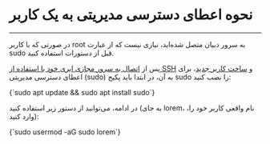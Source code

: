 

<Layout>
<Head>
<title>مستندات اعطای دسترسی مدیریتی به یک کاربر در سرور مجازی ابری Debian - لیارا</title>
<meta property="og:title" content="مستندات خدمات رایانش ابری لیارا" />
<meta property="og:description" content="مستندات مربوط به نحوه اعطای دسترسی مدیریتی به یک کاربر در سرور مجازی دبیان Debian در لیارا"  />
<meta property="og:image" content="https://files.liara.ir/liara/logos/liara-poster.jpg" />
</Head>

# نحوه اعطای دسترسی مدیریتی به یک کاربر
<hr className="mb-2" />

<Alert variant="error">
<p>
    در صورتی که با کاربر <Important>root</Important> به سرور دبیان متصل شده‌اید، نیازی نیست که از عبارت <Important>sudo</Important> قبل از دستورات استفاده کنید.
</p>
</Alert>
<div className="h-4" />

<p>
    پس از <a href="/iaas/debian/how-tos/connect-to-server-using-ssh" className="text-[#2196f3]">اتصال به سرور مجازی ابری خود با استفاده از SSH</a> و <a href="/iaas/debian/how-tos/create-new-user" className="text-[#2196f3]">ساخت کاربر جدید</a>، برای اعطای دسترسی مدیریتی (sudo) به آن، در ابتدا باید پکیج <Important>sudo</Important> را نصب کنید:
</p>
    


<div className="h-2" />
<div dir='ltr'>
    <Highlight className="bash">
        {`sudo apt update && sudo apt install sudo`}
    </Highlight>
</div>
<div className="h-2" />

<p>   
     در ادامه، می‌توانید از دستور زیر استفاده کنید (به جای <Important>lorem</Important>، نام واقعی کاربر خود را، وارد کنید): 
</p>

<div className="h-2" />
<div dir='ltr'>
    <Highlight className="bash">
        {`sudo usermod -aG sudo lorem`}
    </Highlight>
</div>
<div className="h-2" />

</Layout>